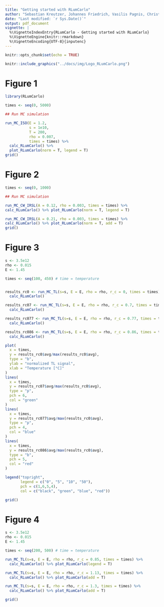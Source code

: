 ```yaml
---
title: "Getting started with RLumCarlo"
author: "Sebastian Kreutzer, Johannes Friedrich, Vasilis Pagnis, Christoph Schmidt"
date: "Last modified: `r Sys.Date()`"
output: pdf_document
vignette: |
  %\VignetteIndexEntry{RLumCarlo - Getting started with RLumCarlo}         
  %\VignetteEngine{knitr::rmarkdown}
  %\VignetteEncoding{UTF-8}{inputenc}
---
```


```r
knitr::opts_chunk$set(echo = TRUE)
```

```r
knitr::include_graphics("../docs/img/Logo_RLumCarlo.png")
```

# Figure 1

```r
library(RLumCarlo)

times <- seq(0, 5000)

## Run MC simulation

run_MC_ISO(E = 1.2,
           s = 1e10,
           T = 200,
           rho = 0.007,
           times = times) %>%
  calc_RLumCarlo() %>%
  plot_RLumCarlo(norm = T, legend = T)
grid()
```


# Figure 2

```r
times <- seq(0, 1000)

## Run MC simulation

run_MC_CW_IRSL(A = 0.12, rho = 0.003, times = times) %>%
calc_RLumCarlo() %>% plot_RLumCarlo(norm = T, legend = T)

run_MC_CW_IRSL(A = 0.21, rho = 0.003, times = times) %>%
calc_RLumCarlo() %>% plot_RLumCarlo(norm = T, add = T)
grid()
```

# Figure 3

```r

s <- 3.5e12
rho <- 0.015
E <- 1.45

times <- seq(100, 450) # time = temperature


results_rc0 <- run_MC_TL(s=s, E = E, rho = rho, r_c = 0, times = times) %>% 
  calc_RLumCarlo()

results_rc07 <- run_MC_TL(s=s, E = E, rho = rho, r_c = 0.7, times = times) %>% 
  calc_RLumCarlo()

results_rc077 <- run_MC_TL(s=s, E = E, rho = rho, r_c = 0.77, times = times) %>% 
  calc_RLumCarlo()

results_rc086 <- run_MC_TL(s=s, E = E, rho = rho, r_c = 0.86, times = times) %>% 
  calc_RLumCarlo()
```

```r

plot(
  x = times,
  y = results_rc0$avg/max(results_rc0$avg),
  type = "b",
  ylab = "normalized TL signal",
  xlab = "Temperature [°C]"
)
lines(
  x = times,
  y = results_rc07$avg/max(results_rc0$avg),
  type = "p",
  pch = 6,
  col = "green"
)
lines(
  x = times,
  y = results_rc077$avg/max(results_rc0$avg),
  type = "p",
  pch = 4,
  col = "blue"
)
lines(
  x = times,
  y = results_rc086$avg/max(results_rc0$avg),
  type = "b",
  pch = 5,
  col = "red"
)

legend("topright",
       legend = c("0", "5", "10", "50"),
       pch = c(1,6,5,4),
       col = c("black", "green", "blue", "red"))

grid()
```

# Figure 4

```r

s <- 3.5e12
rho <- 0.015
E <- 1.45

times <- seq(200, 500) # time = temperature

run_MC_TL(s=s, E = E, rho = rho, r_c = 0.85, times = times) %>%
  calc_RLumCarlo() %>% plot_RLumCarlo(legend = T)

run_MC_TL(s=s, E = E, rho = rho, r_c = 1.13, times = times) %>%
  calc_RLumCarlo() %>% plot_RLumCarlo(add = T)

run_MC_TL(s=s, E = E, rho = rho, r_c = 1.3, times = times) %>%
  calc_RLumCarlo() %>% plot_RLumCarlo(add = T)

grid()
```
